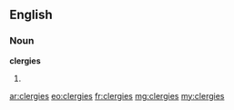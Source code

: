 ==English==

===Noun===
'''clergies'''

# {{plural of|[[clergy]]}}

[[ar:clergies]]
[[eo:clergies]]
[[fr:clergies]]
[[mg:clergies]]
[[my:clergies]]
